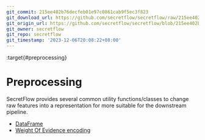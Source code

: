 ```yaml
---
git_commit: 215ee402b76decfeb01e97c0861cab9f5ec3f823
git_download_url: https://github.com/secretflow/secretflow/raw/215ee402b76decfeb01e97c0861cab9f5ec3f823/docs/user_guide/preprocessing/index.rst
git_origin_url: https://github.com/secretflow/secretflow/blob/215ee402b76decfeb01e97c0861cab9f5ec3f823/docs/user_guide/preprocessing/index.rst
git_owner: secretflow
git_repo: secretflow
git_timestamp: '2023-12-06T20:08:22+08:00'
---
```


:target{#preprocessing}

# Preprocessing

SecretFlow provides several common utility functions/classes to change raw
features into a representation for more suitable for the downstream pipeline.

<TableOfContents>


  - [DataFrame](DataFrame.mdx)
  - [Weight Of Evidence encoding](WeightOfEvidenceEncoding.mdx)
</TableOfContents>
